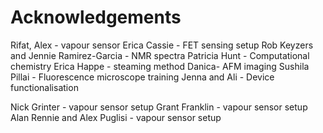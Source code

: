 # Acknowledgements {.unnumbered}


Rifat, Alex - vapour sensor
Erica Cassie - FET sensing setup
Rob Keyzers and Jennie Ramirez-Garcia - NMR spectra
Patricia Hunt - Computational chemistry
Erica Happe - steaming method
Danica- AFM imaging
Sushila Pillai - Fluorescence microscope training
Jenna and Ali - Device functionalisation

Nick Grinter - vapour sensor setup
Grant Franklin - vapour sensor setup
Alan Rennie and Alex Puglisi - vapour sensor setup